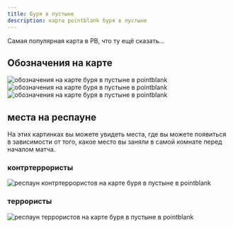 ```yaml
---
title: Буря в пустыне
description: карта pointblank буря в пустыне
---
```


Самая популярная карта в PB, что ту ещё сказать...

## Обозначения на карте

<Image src={map1} alt="обозначения на карте буря в пустыне в pointblank" />
<Image src={map2} alt="обозначения на карте буря в пустыне в pointblank" />
<Image src={map3} alt="обозначения на карте буря в пустыне в pointblank" />

## места на респауне

На этих картинках вы можете увидеть места, где вы можете появиться в зависимости от того, какое место вы заняли в самой комнате перед началом матча.

### контртеррористы

<Image src={ctRespStartPosFirst} alt="респаун контртеррористов на карте буря в пустыне в pointblank" />

### террористы

<Image src={tRespStartPos} alt="респаун террористов на карте буря в пустыне в pointblank" />

